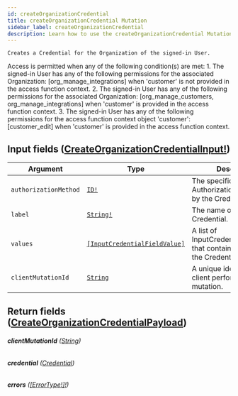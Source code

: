 ```yaml
---
id: createOrganizationCredential
title: createOrganizationCredential Mutation
sidebar_label: createOrganizationCredential
description: Learn how to use the createOrganizationCredential Mutation for Builder's API.
---
```


    Creates a Credential for the Organization of the signed-in User.

Access is permitted when any of the following condition(s) are met: 1. The signed-in User has any of the following permissions for the associated Organization: [org_manage_integrations] when 'customer' is not provided in the access function context. 2. The signed-in User has any of the following permissions for the associated Organization: [org_manage_customers, org_manage_integrations] when 'customer' is provided in the access function context. 3. The signed-in User has any of the following permissions for the access function context object 'customer': [customer_edit] when 'customer' is provided in the access function context.

## Input fields ([CreateOrganizationCredentialInput!](/docs/composer/builder/api/schema/input_object/CreateOrganizationCredentialInput.mdx))

| Argument              | Type                                                                                   | Description                                                                            |
| --------------------- | -------------------------------------------------------------------------------------- | -------------------------------------------------------------------------------------- |
| `authorizationMethod` | [`ID!`](/docs/composer/builder/api/schema/scalar/ID.mdx)                                                      | The specific AuthorizationMethod used by the Credential.                               |
| `label`               | [`String!`](/docs/composer/builder/api/schema/scalar/String.mdx)                                              | The name of the Credential.                                                            |
| `values`              | [`[InputCredentialFieldValue]`](/docs/composer/builder/api/schema/input_object/InputCredentialFieldValue.mdx) | A list of InputCredentialFieldValues that contain the values for the CredentialFields. |
| `clientMutationId`    | [`String`](/docs/composer/builder/api/schema/scalar/String.mdx)                                               | A unique identifier for the client performing the mutation.                            |

## Return fields ([CreateOrganizationCredentialPayload](/docs/composer/builder/api/schema/object/CreateOrganizationCredentialPayload.mdx))

###### <b>clientMutationId</b> ([String](/docs/composer/builder/api/schema/scalar/String.mdx))

###### <b>credential</b> ([Credential](/docs/composer/builder/api/schema/object/Credential.mdx))

###### <b>errors</b> ([[ErrorType!]!](/docs/composer/builder/api/schema/object/ErrorType.mdx))
